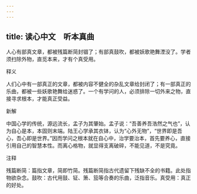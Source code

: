 ```yaml
---
---
---
```

title: 读心中文　听本真曲
---



人心有部真文章，都被残篇断简封锢了；有部真鼓吹，都被妖歌艳舞湮没了。学者须扫除外物，直觅本来，才有个真受用。

释义

人们心中有一部真正的文章，都被内容不健全的杂乱文章给封闭了；有一部真正的乐曲，都被一些妖歌艳舞给迷惑了。一个有学问的人，必须排除一切外来之物，直接寻求根本，才能真正受益。

新解

中国心学的传统，源远流长，孟子为其肇始。孟子说：“吾善养吾浩然之气也”，认为自心是本，本固则末端。陆王心学承其衣钵，认为“心外无物”，“世界即是吾心，吾心即是世界。”因而学问之根本就在自心中，治学要治本，首先要养心，直接引用自己的智慧本性。而离心格物，就显得支离破碎，不能见道，不是究竟。

注释

残篇断简：篇指文章，简即竹简。残篇断简指古代遗留下残缺不全的书籍。此处指物欲杂念。鼓吹：古代用鼓、钲、箫、笳等合奏的乐曲，泛指音乐。真受用：真正的好处。